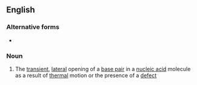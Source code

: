 ==English==

===Alternative forms===
* {{l|en|base pair breathing}}

===Noun===
{{en-noun|head=[[base]]-[[pair]] [[breathing]]|-}}

# {{label|en|genetics}} The [[transient]], [[lateral]] opening of a [[base pair]] in a [[nucleic acid]] molecule as a result of [[thermal]] motion or the presence of a [[defect]]